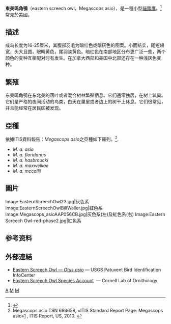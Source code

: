 {{Speciesbox
| genus = Megascops
| species = asio
| status = LC
| status_system = iucn3.1
| image = Eastern_Screetch-Owl.jpg
| image_caption = Eastern Screech Owl
| authority = ([[Carolus_Linnaeus|Linnaeus]], [[1758|1758]])
}}

'''東美鸣角鴞'''（eastern screech owl，Megascops asio），是一種小型[[貓頭鷹|貓頭鷹]]。<ref>{{cite book |title=The Sibley Field Guide to Birds of Eastern North America |last=Sibley |first=David |year=2003 |publisher=Alfred A. Knopf |location=New York |isbn=0-679-45120-X |page=225}}</ref>常見於美國。

==描述==
成鸟长度为16-25厘米，其腹部羽毛为暗红色或暗灰色的图案。小而结实，尾短翅宽，头大且圆，眼睛黄色，尾羽淡黄色。暗红色在南部地区分布更广泛一些，两个颜色的变种互相配对时有发生。在加拿大西部和美国中北部还存在一种浅灰色变种。

==繁殖==
东美鸣角鸮在东北美的落叶或者混合树林繁殖栖息。它们通常独居，在树上筑巢。它们是严格的夜间活动的鸟类，白天在巢里或者边上的树干上休息。它们很常见，并且能经常在居民区被发现。

==亞種==
依據ITIS資料報告：''Megascops asio''之亞種如下羅列。<ref>Megascops asio TSN 686658, «ITIS Standard Report Page: Megascops asio»[http://www.itis.gov/servlet/SingleRpt/SingleRpt?search_topic=TSN&search_value=686658] {{Wayback|url=http://www.itis.gov/servlet/SingleRpt/SingleRpt?search_topic=TSN&search_value=686658 |date=20210325214107 }}, ITIS Report, US, 2010. {{en icon}}</ref>.
*''M. a. asio''
*''M. a. floridanus''
*''M. a. hasbroucki''
*''M. a. maxwelliae''
*''M. a. mccallii''

==圖片==
<gallery>
Image:EasternScreechOwl23.jpg|灰色系
Image:EasternScreechOwlBillWaller.jpg|紅色系
Image:Megascops_asioAAP056CB.jpg|灰色系(左)及紅色系(右)
Image:Eastern Screech Owl-red-phase2.jpg|紅色系
</gallery>

==参考资料==
{{reflist}}

==外部連結==
{{commons category|Megascops asio}}
* [https://web.archive.org/web/20160313140251/http://www.mbr-pwrc.usgs.gov/id/framlst/i3730id.html Eastern Screech Owl — ''Otus asio''] — USGS Patuxent Bird Identification InfoCenter {{en icon}}
* [http://www.birds.cornell.edu/AllAboutBirds/BirdGuide/Eastern_Screech-Owl.html Eastern Screech Owl Species Account] {{Wayback|url=http://www.birds.cornell.edu/AllAboutBirds/BirdGuide/Eastern_Screech-Owl.html |date=20090401224712 }} — Cornell Lab of Ornithology {{en icon}}
{{Taxonbar|from=Q251939}}

[[Category:角鴞屬|A]]
[[Category:1758年描述的鸟类|M]]
[[Category:卡尔·林奈命名的生物分类|M]]